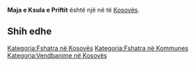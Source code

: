 {{Fshat në 
 | Emri                = Maja e Ksula e Priftit
 | EmriAlt                = 
 | NAME_SHORT_FORM=      
 | NAME_GENERIC=      Maja
 | NAME_SORT_NAME_RO=      MAJAEKSULAEPRIFTIT
 | FULL_NAME_RO = Maja e Ksula e Priftit
 | FULL_NAME_ND_RO=Maja e Ksula e Priftit
 | SORT_NAME_RG=KSULAEPRIFTIT MAJAE
 | FULL_NAME_RG=Ksula e Priftit, Maja e
 | FULL_NAME_ND_RG=Ksula e Priftit, Maja e
 | SRP_NAME_SHORT_FORM=      
 | SRP_NAME_GENERIC=      
 | SRP_NAME_SORT_NAME_RO=      
 | SRP_FULL_NAME_RO = 
 | SRP_FULL_NAME_ND_RO=
 | SRP_SORT_NAME_RG=
 | SRP_FULL_NAME_RG=
 | SRP_FULL_NAME_ND_RG=
 | Emri (Rasa dhanore) = 
 | Figura              = 
 | Shteti              = Kosovo
 | Komuna              = 
 | Kodi postar         = 
 | Sipërfaqja          = 

 | Popullsia           = 

 | Regj. i popullsisë  = 
 | Dend. e popullsisë  = 
 | Faqja zyrtare       = 
 <!--- Koordinatat ----> 
 | Gjerësia            = 41.8775
 | Gjatësia            = 20.595278
 | Lartësia            = 
}}
'''Maja e Ksula e Priftit''' është një [[]] në [[]] të [[Kosovës]].

<!-- == Gjeografia == -->
<!-- == Historia == -->
<!-- == Demografia == -->
== Shih edhe ==
{{Komuna }}
{{Kosovo-Administrata-Cung}}

[[Kategoria:Fshatra në Kosovës]]
[[Kategoria:Fshatra në Kommunes ]]
[[Kategoria:Vendbanime në Kosovës]]
